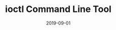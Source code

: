 ---
title: ioctl Command Line Tool
status: publish
date: 2019-09-01
slug: A simple and powerful command-line interface for interacting with the IoTeX blockchain
website: https://docs.iotex.io/developer/ioctl/install.html
twitter:
logo: https://wp.gcap1.iotex.io/wp-content/uploads/2020/10/ioctl-logo-1.png
telegram:
featured_img: https://wp.gcap1.iotex.io/wp-content/uploads/2020/09/ioctl-header.png
---
